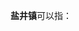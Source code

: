 '''盐井镇'''可以指：
{{PRC admin/disambig|43/07/23/105/000|51/34/23/100/000|53/06/23/101/000}}
{{disambig|cat=三字中国镇名消歧义}}